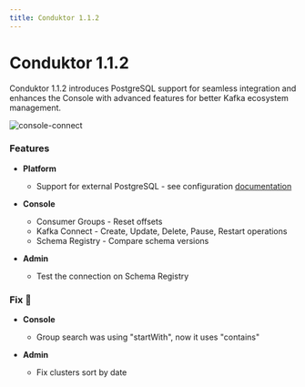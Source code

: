 ```yaml
---
title: Conduktor 1.1.2 
---
```


# Conduktor 1.1.2 

Conduktor 1.1.2 introduces PostgreSQL support for seamless integration and enhances the Console with advanced features for better Kafka ecosystem management.

![console-connect](https://user-images.githubusercontent.com/2573301/203623723-8d26c97f-afb7-4ad1-932d-99617346b48e.png)

### Features

- **Platform**

  - Support for external PostgreSQL - see configuration [documentation](https://docs.conduktor.io/platform/get-started/configuration/database)

- **Console**

  - Consumer Groups - Reset offsets
  - Kafka Connect - Create, Update, Delete, Pause, Restart operations
  - Schema Registry - Compare schema versions

- **Admin**
  - Test the connection on Schema Registry

### Fix 🔨

- **Console**

  - Group search was using "startWith", now it uses "contains"

- **Admin**
  - Fix clusters sort by date
